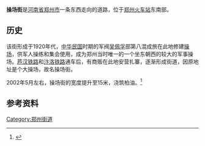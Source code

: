 {{Infobox China Road
|路牌类型 = Zhengzhou
|道路方向 = WE
|中文道路名称 =操场街
|道路名称拼音 = CAOCHANG JIE
|图片 =
|图片说明 = 
|道路属性 = 商业街
|道路总长度 = 
|车速限制 = 
|行车线数量 =
|所在地区 = [[郑州市|郑州市]]
|起点 = [[一马路_(郑州)|一马路]]
|终点 = [[敦睦路|敦睦路]]
|命名缘由 = 
|路段主要建筑 = [[银基商贸城|银基商贸城]]
}}

'''操场街'''是[[河南省|河南省]][[郑州市|郑州市]]一条东西走向的道路，位于[[郑州火车站|郑州火车站]]东南部。

== 历史 ==
该街形成于1920年代，[[中华民国|中华民国]]时期的军阀[[吴佩孚|吴佩孚]]部第八混成旅在此地修建[[操场|操场]]，供军人操练和集会使用，成为郑州当时唯一的一个坐东朝西的较大的军事操场。[[芦汉铁路|芦汉铁路]]和[[汴洛铁路|汴洛铁路]]通车后，有商贩在此地安营扎寨，逐渐形成街道，因原地址是个大操场，故名操场街。

2002年5月左右，操场街的宽度提升至15米，浇筑柏油。<ref>{{cite web|url=http://www.sszzw.com/diangu/caochangjie.htm|title=郑州市操场街原址是操场|publisher=|date=|language=zh-hans|accessdate=2011-10-07|archive-date=2016-03-04|archive-url=https://web.archive.org/web/20160304071622/http://www.sszzw.com/diangu/caochangjie.htm|dead-url=no}}</ref>

== 参考资料 ==
{{reflist}}
{{郑州商业街}}
[[Category:郑州街道|Category:郑州街道]]